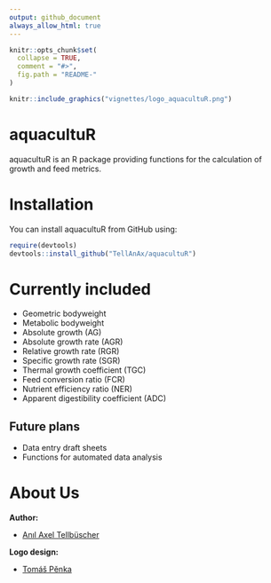 ```yaml
---
output: github_document
always_allow_html: true
---
```


<!-- README.md is generated from README.Rmd. Please edit that file -->

```r
knitr::opts_chunk$set(
  collapse = TRUE,
  comment = "#>",
  fig.path = "README-"
)
```

```r
knitr::include_graphics("vignettes/logo_aquacultuR.png")
```



# aquacultuR
aquacultuR is an R package providing functions for the calculation of growth and feed metrics.



# Installation
You can install aquacultuR from GitHub using:

```r
require(devtools)
devtools::install_github("TellAnAx/aquacultuR")
```





# Currently included
- Geometric bodyweight
- Metabolic bodyweight
- Absolute growth (AG)
- Absolute growth rate (AGR)
- Relative growth rate (RGR)
- Specific growth rate (SGR)
- Thermal growth coefficient (TGC)
- Feed conversion ratio (FCR)
- Nutrient efficiency ratio (NER)
- Apparent digestibility coefficient (ADC)



## Future plans
- Data entry draft sheets
- Functions for automated data analysis





# About Us

**Author:**

-   [Anıl Axel Tellbüscher](https://anil.tellbuescher.online)


**Logo design:**

-   [Tomáš Pěnka](https://www.linkedin.com/in/tomáš-pěnka-a25866287/)

